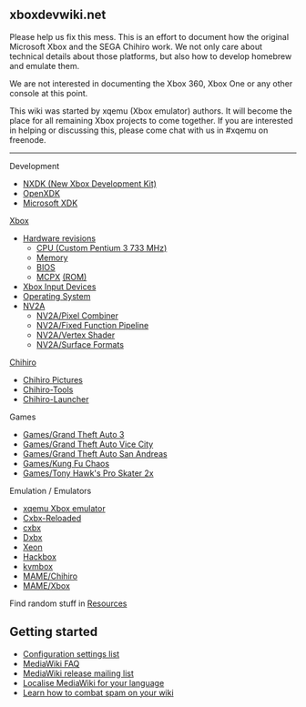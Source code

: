 == xboxdevwiki.net ==

Please help us fix this mess.
This is an effort to document how the original Microsoft Xbox and the SEGA Chihiro work.
We not only care about technical details about those platforms, but also how to develop homebrew and emulate them.

We are not interested in documenting the Xbox 360, Xbox One or any other console at this point.

This wiki was started by xqemu (Xbox emulator) authors. It will become the place for all remaining Xbox projects to come together.
If you are interested in helping or discussing this, please come chat with us in #xqemu on freenode.

----


Development

* [https://github.com/xqemu/nxdk NXDK (New Xbox Development Kit)]
* [[OpenXDK]]
* [[Microsoft XDK]]

[[Xbox]]

* [[Hardware revisions]]
** [[CPU|CPU (Custom Pentium 3 733 MHz)]]
** [[Memory]]
** [[BIOS]]
** [[MCPX]] [[MCPX ROM|(ROM)]]
* [[Xbox Input Devices]]
* [[Operating System]]
* [[NV2A]]
** [[NV2A/Pixel Combiner]]
** [[NV2A/Fixed Function Pipeline]]
** [[NV2A/Vertex Shader]]
** [[NV2A/Surface Formats]]

[http://segaretro.org/Sega_Chihiro Chihiro]

* [[Chihiro Pictures]]
* [[Chihiro-Tools]]
* [[Chihiro-Launcher]]

Games

* [[Games/Grand Theft Auto 3]]
* [[Games/Grand Theft Auto Vice City]]
* [[Games/Grand Theft Auto San Andreas]]
* [[Games/Kung Fu Chaos]]
* [[Games/Tony Hawk's Pro Skater 2x]]

Emulation / Emulators

* [http://xqemu.com xqemu Xbox emulator]
* [http://cxbx-reloaded.co.uk Cxbx-Reloaded]
* [[cxbx]]
* [http://dxbx-emu.com Dxbx]
* [[Xeon]]
* [[Hackbox]]
* [[kvmbox]]
* [[MAME/Chihiro]]
* [[MAME/Xbox]]


Find random stuff in [[Resources]]

== Getting started ==

* [https://www.mediawiki.org/wiki/Special:MyLanguage/Manual:Configuration_settings Configuration settings list]
* [https://www.mediawiki.org/wiki/Special:MyLanguage/Manual:FAQ MediaWiki FAQ]
* [https://lists.wikimedia.org/mailman/listinfo/mediawiki-announce MediaWiki release mailing list]
* [https://www.mediawiki.org/wiki/Special:MyLanguage/Localisation#Translation_resources Localise MediaWiki for your language]
* [https://www.mediawiki.org/wiki/Special:MyLanguage/Manual:Combating_spam Learn how to combat spam on your wiki]